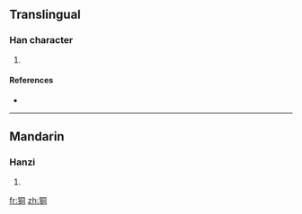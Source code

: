 ==Translingual==

===Han character===
{{Han char|rn=94|rad=犬|as=06|sn=9|four=4722<sub>0</sub>|canj=大竹月一口 (KHBMR)}}

# {{defn|Han|sort=犬06}}

====References====
* {{Han ref|kx=0711.050|dkj=20391|dj=1123.050|hdz=21344.070|uh=72EA|ud=29418|bh=CFC3|bd=53187}}

----

==Mandarin==

===Hanzi===
{{cmn-hanzi|pin=[[tōng]] ([[tong1]])|wg=t'ung<sup>1</sup>}}

# {{defn|Mandarin|sort=犬06}}

[[fr:狪]]
[[zh:狪]]